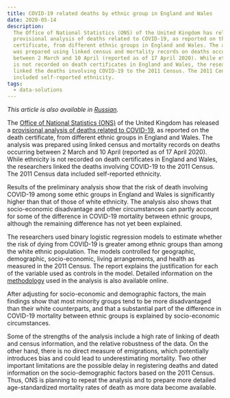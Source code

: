 ```yaml
---
title: COVID-19 related deaths by ethnic group in England and Wales
date: 2020-05-14
description:
  The Office of National Statistics (ONS) of the United Kingdom has released a
  provisional analysis of deaths related to COVID-19, as reported on the death
  certificate, from different ethnic groups in England and Wales. The analysis
  was prepared using linked census and mortality records on deaths occurring
  between 2 March and 10 April (reported as of 17 April 2020). While ethnicity
  is not recorded on death certificates in England and Wales, the researchers
  linked the deaths involving COVID-19 to the 2011 Census. The 2011 Census data
  included self-reported ethnicity.
tags:
  - data-solutions
---
```


_This article is also available in [Russian](./ru.pdf)._

The [Office of National Statistics (ONS)](https://www.ons.gov.uk/) of the United
Kingdom has released a
[provisional analysis of deaths related to COVID-19](https://www.ons.gov.uk/peoplepopulationandcommunity/birthsdeathsandmarriages/deaths/articles/coronavirusrelateddeathsbyethnicgroupenglandandwales/2march2020to10april2020),
as reported on the death certificate, from different ethnic groups in England
and Wales. The analysis was prepared using linked census and mortality records
on deaths occurring between 2 March and 10 April (reported as of 17 April 2020).
While ethnicity is not recorded on death certificates in England and Wales, the
researchers linked the deaths involving COVID-19 to the 2011 Census. The 2011
Census data included self-reported ethnicity.

Results of the preliminary analysis show that the risk of death involving
COVID-19 among some ethic groups in England and Wales is significantly higher
than that of those of white ethnicity. The analysis also shows that
socio-economic disadvantage and other circumstances can partly account for some
of the difference in COVID-19 mortality between ethnic groups, although the
remaining difference has not yet been explained.

The researchers used binary logistic regression models to estimate whether the
risk of dying from COVID-19 is greater among ethnic groups than among the white
ethnic population. The models controlled for geographic, demographic,
socio-economic, living arrangements, and health as measured in the 2011 Census.
The report explains the justification for each of the variable used as controls
in the model. Detailed information on the
[methodology](https://www.ons.gov.uk/peoplepopulationandcommunity/birthsdeathsandmarriages/deaths/methodologies/coronavirusrelateddeathsbyethnicgroupenglandandwalesmethodology)
used in the analysis is also available online.

After adjusting for socio-economic and demographic factors, the main findings
show that most minority groups tend to be more disadvantaged than their white
counterparts, and that a substantial part of the difference in COVID-19
mortality between ethnic groups is explained by socio-economic circumstances.

Some of the strengths of the analysis include a high rate of linking of death
and census information, and the relative robustness of the data. On the other
hand, there is no direct measure of emigrations, which potentially introduces
bias and could lead to underestimating mortality. Two other important
limitations are the possible delay in registering deaths and dated information
on the socio-demographic factors based on the 2011 Census. Thus, ONS is planning
to repeat the analysis and to prepare more detailed age-standardized mortality
rates of death as more data become available.
